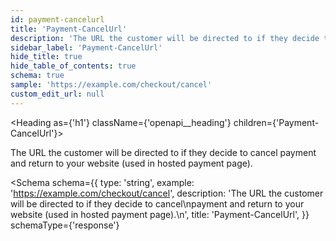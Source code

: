 ```yaml
---
id: payment-cancelurl
title: 'Payment-CancelUrl'
description: 'The URL the customer will be directed to if they decide to cancel'
sidebar_label: 'Payment-CancelUrl'
hide_title: true
hide_table_of_contents: true
schema: true
sample: 'https://example.com/checkout/cancel'
custom_edit_url: null
---
```



<Heading as={'h1'} className={'openapi__heading'} children={'Payment-CancelUrl'}></Heading>

The URL the customer will be directed to if they decide to cancel
payment and return to your website (used in hosted payment page).

<Schema
  schema={{
    type: 'string',
    example: 'https://example.com/checkout/cancel',
    description:
      'The URL the customer will be directed to if they decide to cancel\npayment and return to your website (used in hosted payment page).\n',
    title: 'Payment-CancelUrl',
  }}
  schemaType={'response'}
></Schema>
